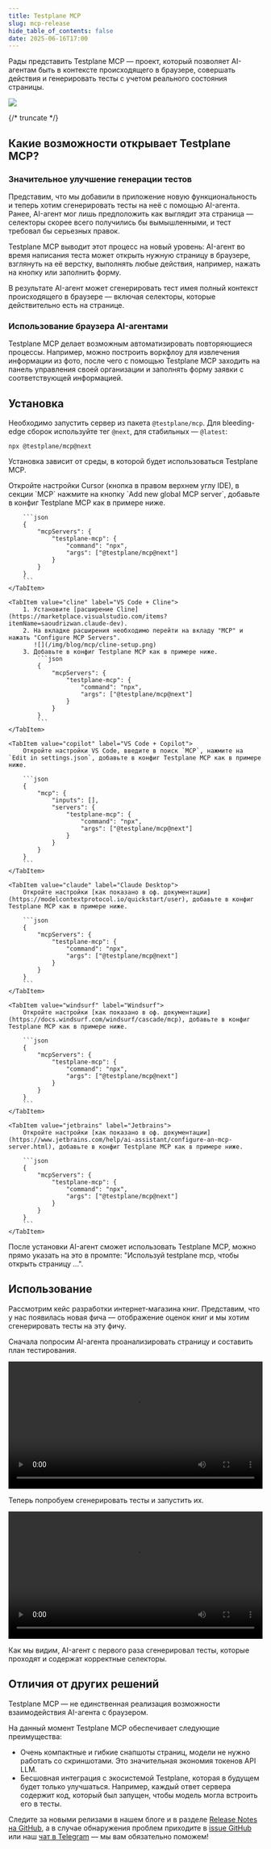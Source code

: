 ```yaml
---
title: Testplane MCP
slug: mcp-release
hide_table_of_contents: false
date: 2025-06-16T17:00
---
```



Рады представить Testplane MCP — проект, который позволяет AI-агентам быть в контексте происходящего в браузере, совершать действия и генерировать тесты с учетом реального состояния страницы.

![](/img/blog/mcp/cover.png)

{/* truncate */}

## Какие возможности открывает Testplane MCP?

### Значительное улучшение генерации тестов

Представим, что мы добавили в приложение новую функциональность и теперь хотим сгенерировать тесты на неё с помощью AI-агента. Ранее, AI-агент мог лишь предположить как выглядит эта страница — селекторы скорее всего получились бы вымышленными, и тест требовал бы серьезных правок.

Testplane MCP выводит этот процесс на новый уровень: AI-агент во время написания теста может открыть нужную страницу в браузере, взглянуть на её верстку, выполнять любые действия, например, нажать на кнопку или заполнить форму.

В результате AI-агент может сгенерировать тест имея полный контекст происходящего в браузере — включая селекторы, которые действительно есть на странице.

### Использование браузера AI-агентами

Testplane MCP делает возможным автоматизировать повторяющиеся процессы. Например, можно построить воркфлоу для извлечения информации из фото, после чего с помощью Testplane MCP заходить на панель управления своей организации и заполнять форму заявки с соответствующей информацией.

## Установка

Необходимо запустить сервер из пакета `@testplane/mcp`. Для bleeding-edge сборок используйте тег `@next`, для стабильных — `@latest`:

```shell
npx @testplane/mcp@next
```

Установка зависит от среды, в которой будет использоваться Testplane MCP.

<Tabs>
    <TabItem value="cursor" label="Cursor">
        Откройте настройки Cursor (кнопка в правом верхнем углу IDE), в секции `MCP` нажмите на кнопку `Add new global MCP server`, добавьте в конфиг Testplane MCP как в примере ниже.

        ```json
        {
            "mcpServers": {
                "testplane-mcp": {
                    "command": "npx",
                    "args": ["@testplane/mcp@next"]
                }
            }
        }
        ```
    </TabItem>

    <TabItem value="cline" label="VS Code + Cline">
        1. Установите [расширение Cline](https://marketplace.visualstudio.com/items?itemName=saoudrizwan.claude-dev).
        2. На вкладке расширения необходимо перейти на вкладу "MCP" и нажать "Configure MCP Servers".
           ![](/img/blog/mcp/cline-setup.png)
        3. Добавьте в конфиг Testplane MCP как в примере ниже.
            ```json
            {
                "mcpServers": {
                    "testplane-mcp": {
                        "command": "npx",
                        "args": ["@testplane/mcp@next"]
                    }
                }
            }
            ```
    </TabItem>

    <TabItem value="copilot" label="VS Code + Copilot">
        Откройте настройки VS Code, введите в поиск `MCP`, нажмите на `Edit in settings.json`, добавьте в конфиг Testplane MCP как в примере ниже.

        ```json
        {
            "mcp": {
                "inputs": [],
                "servers": {
                    "testplane-mcp": {
                        "command": "npx",
                        "args": ["@testplane/mcp@next"]
                    }
                }
            }
        }
        ```
    </TabItem>

    <TabItem value="claude" label="Claude Desktop">
        Откройте настройки [как показано в оф. документации](https://modelcontextprotocol.io/quickstart/user), добавьте в конфиг Testplane MCP как в примере ниже.

        ```json
        {
            "mcpServers": {
                "testplane-mcp": {
                    "command": "npx",
                    "args": ["@testplane/mcp@next"]
                }
            }
        }
        ```
    </TabItem>

    <TabItem value="windsurf" label="Windsurf">
        Откройте настройки [как показано в оф. документации](https://docs.windsurf.com/windsurf/cascade/mcp), добавьте в конфиг Testplane MCP как в примере ниже.

        ```json
        {
            "mcpServers": {
                "testplane-mcp": {
                    "command": "npx",
                    "args": ["@testplane/mcp@next"]
                }
            }
        }
        ```
    </TabItem>

    <TabItem value="jetbrains" label="Jetbrains">
        Откройте настройки [как показано в оф. документации](https://www.jetbrains.com/help/ai-assistant/configure-an-mcp-server.html), добавьте в конфиг Testplane MCP как в примере ниже.

        ```json
        {
            "mcpServers": {
                "testplane-mcp": {
                    "command": "npx",
                    "args": ["@testplane/mcp@next"]
                }
            }
        }
        ```
    </TabItem>

</Tabs>

После установки AI-агент сможет использовать Testplane MCP, можно прямо указать на это в промпте: "Используй testplane mcp, чтобы открыть страницу ...".

## Использование

Рассмотрим кейс разработки интернет-магазина книг. Представим, что у нас появилась новая фича — отображение оценок книг и мы хотим сгенерировать тесты на эту фичу.

Сначала попросим AI-агента проанализировать страницу и составить план тестирования.

<video src={investigateVideoUrl} width="100%" controls="controls">
    Тег video не поддерживается вашим браузером.
    <a href="video/blog/mcp/investigate.mp4">Скачайте видео</a>.
</video>

<br />

Теперь попробуем сгенерировать тесты и запустить их.

<video src={generateVideoUrl} width="100%" controls="controls">
    Тег video не поддерживается вашим браузером.
    <a href="video/blog/mcp/generate.mp4">Скачайте видео</a>.
</video>

<br />

Как мы видим, AI-агент с первого раза сгенерировал тесты, которые проходят и содержат корректные селекторы.

## Отличия от других решений

Testplane MCP — не единственная реализация возможности взаимодействия AI-агента с браузером.

На данный момент Testplane MCP обеспечивает следующие преимущества:

-   Очень компактные и гибкие снапшоты страниц, модели не нужно работать со скриншотами. Это значительная экономия токенов API LLM.
-   Бесшовная интеграция с экосистемой Testplane, которая в будущем будет только улучшаться. Например, каждый ответ сервера содержит код, который был запущен, чтобы модель могла встроить его в тесты.

Следите за новыми релизами в нашем блоге и в разделе [Release Notes на GitHub](https://github.com/gemini-testing/testplane-mcp/releases), а в случае обнаружения проблем приходите в [issue GitHub][gh-issues] или наш [чат в Telegram](https://t.me/testplane) — мы вам обязательно поможем!

[gh-issues]: https://github.com/gemini-testing/testplane-mcp/issues
